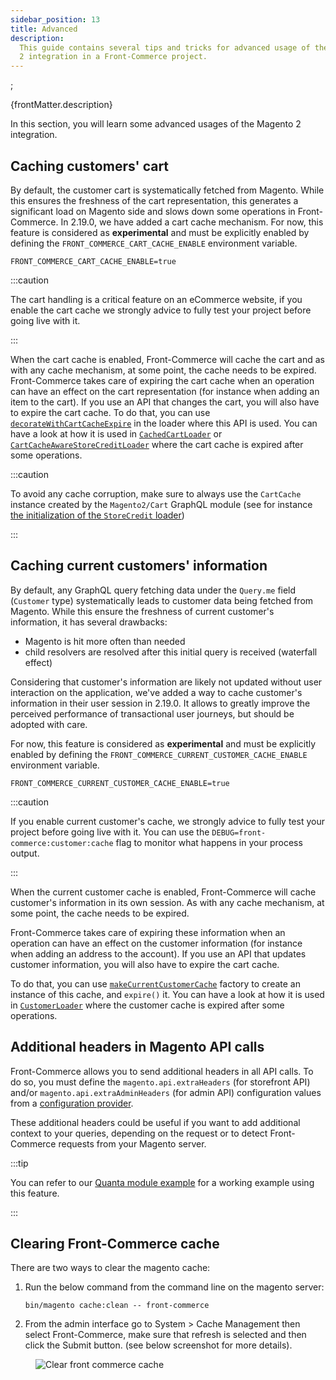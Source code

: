 ```yaml
---
sidebar_position: 13
title: Advanced
description:
  This guide contains several tips and tricks for advanced usage of the Magento
  2 integration in a Front-Commerce project.
---
```


<SinceVersion tag="2.7" />;

<p>{frontMatter.description}</p>


In this section, you will learn some advanced usages of the Magento 2
integration.

## Caching customers' cart

<SinceVersion tag="2.19" />

By default, the customer cart is systematically fetched from Magento. While this
ensures the freshness of the cart representation, this generates a significant
load on Magento side and slows down some operations in Front-Commerce. In
2.19.0, we have added a cart cache mechanism. For now, this feature is
considered as **experimental** and must be explicitly enabled by defining the
`FRONT_COMMERCE_CART_CACHE_ENABLE` environment variable.

```shell title=.env
FRONT_COMMERCE_CART_CACHE_ENABLE=true
```

:::caution

The cart handling is a critical feature on an eCommerce website, if you enable
the cart cache we strongly advice to fully test your project before going live
with it.

:::

When the cart cache is enabled, Front-Commerce will cache the cart and as with
any cache mechanism, at some point, the cache needs to be expired.
Front-Commerce takes care of expiring the cart cache when an operation can have
an effect on the cart representation (for instance when adding an item to the
cart). If you use an API that changes the cart, you will also have to expire the
cart cache. To do that, you can use
[`decorateWithCartCacheExpire`](https://gitlab.blackswift.cloud/front-commerce/front-commerce/-/blob/784684ce56cca69ca5c2e42d5d421a8c0b4bb9c3/src/server/modules/magento2/cart/cache/decorateWithCartCacheExpire.js)
in the loader where this API is used. You can have a look at how it is used in
[`CachedCartLoader`](https://gitlab.blackswift.cloud/front-commerce/front-commerce/-/blob/d8d74295d36455419f5e80c4d28e69987976b59c/src/server/modules/magento2/cart/loaders/CachedCartLoader.js#L20-24)
or
[`CartCacheAwareStoreCreditLoader`](https://gitlab.blackswift.cloud/front-commerce/front-commerce/-/blob/d29c30a0c6a513472b66f10441bd2c620903b11c/src/server/modules/magento2-commerce/store-credit/loaders/CartCacheAwareStoreCreditLoader.js#L43-51)
where the cart cache is expired after some operations.

:::caution

To avoid any cache corruption, make sure to always use the `CartCache` instance
created by the `Magento2/Cart` GraphQL module (see for instance
[the initialization of the `StoreCredit` loader](https://gitlab.blackswift.cloud/front-commerce/front-commerce/-/blob/10a4e81004d0b5b331bdb62b96b1a6daf3e66788/src/server/modules/magento2-commerce/store-credit/index.js#L31))

:::

## Caching current customers' information

<SinceVersion tag="2.19" />

By default, any GraphQL query fetching data under the `Query.me` field
(`Customer` type) systematically leads to customer data being fetched from
Magento. While this ensure the freshness of current customer's information, it
has several drawbacks:

- Magento is hit more often than needed
- child resolvers are resolved after this initial query is received (waterfall
  effect)

Considering that customer's information are likely not updated without user
interaction on the application, we've added a way to cache customer's
information in their user session in 2.19.0. It allows to greatly improve the
perceived performance of transactional user journeys, but should be adopted with
care.

For now, this feature is considered as **experimental** and must be explicitly
enabled by defining the `FRONT_COMMERCE_CURRENT_CUSTOMER_CACHE_ENABLE`
environment variable.

```shell title=.env
FRONT_COMMERCE_CURRENT_CUSTOMER_CACHE_ENABLE=true
```

:::caution

If you enable current customer's cache, we strongly advice to fully test your
project before going live with it. You can use the
`DEBUG=front-commerce:customer:cache` flag to monitor what happens in your
process output.

:::

When the current customer cache is enabled, Front-Commerce will cache customer's
information in its own session. As with any cache mechanism, at some point, the
cache needs to be expired.

Front-Commerce takes care of expiring these information when an operation can
have an effect on the customer information (for instance when adding an address
to the account). If you use an API that updates customer information, you will
also have to expire the cart cache.

To do that, you can use
[`makeCurrentCustomerCache`](https://gitlab.blackswift.cloud/front-commerce/front-commerce/-/blob/784684ce56cca69ca5c2e42d5d421a8c0b4bb9c3/src/server/modules/magento2/customer/cache/makeCurrentCustomerCache.js)
factory to create an instance of this cache, and `expire()` it. You can have a
look at how it is used in
[`CustomerLoader`](https://gitlab.blackswift.cloud/front-commerce/front-commerce/-/blob/784684ce56cca69ca5c2e42d5d421a8c0b4bb9c3/src/server/modules/magento2/customer/loaders/CustomerLoader.js)
where the customer cache is expired after some operations.

## Additional headers in Magento API calls

<SinceVersion tag="2.7" />

Front-Commerce allows you to send additional headers in all API calls. To do so,
you must define the `magento.api.extraHeaders` (for storefront API) and/or
`magento.api.extraAdminHeaders` (for admin API) configuration values from a
[configuration provider](/docs/2.x/advanced/server/configurations#what-is-a-configuration-provider).

These additional headers could be useful if you want to add additional context
to your queries, depending on the request or to detect Front-Commerce requests
from your Magento server.

:::tip

You can refer to our [Quanta module example](https://github.com/front-commerce/examples) for a working example using this feature.

:::

## Clearing Front-Commerce cache

There are two ways to clear the magento cache:

1. Run the below command from the command line on the magento server:

   ```shell
   bin/magento cache:clean -- front-commerce
   ```

2. From the admin interface go to System > Cache Management then select
   Front-Commerce, make sure that refresh is selected and then click the Submit
   button. (see below screenshot for more details).

<Figure>

![Clear front commerce cache](./assets/clear-fc-cache.jpg)

</Figure>
